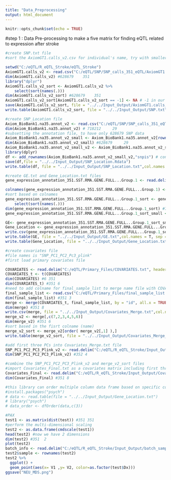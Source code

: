 ```yaml
---
title: "Data_Preprocessing"
output: html_document
---
```


```r
knitr::opts_chunk$set(echo = TRUE)
```

#step 1 : Data Pre-processing to make a five matrix for finding eQTL related to expression after stroke

```r
#create SNP.txt file
#sort the AxiomGT1.calls_v2.csv for individual's name, try with smaller names.

setwd("C:/eQTL/R_eQTL_Stroke/eQTL_Stroke")
AxiomGT1.calls_v2 <- read.csv("C:/eQTL/SNP/SNP_calls_351_eQTL/AxiomGT1.calls_v2.csv", row.names = 1)
dim(AxiomGT1.calls_v2) #628679    351
library("dplyr")
AxiomGT1.calls_v2_sort <- AxiomGT1.calls_v2 %>% 
    select(sort(names(.)))
dim(AxiomGT1.calls_v2_sort) #628679    351
AxiomGT1.calls_v2_sort[AxiomGT1.calls_v2_sort == -1] <- NA # -1 in our data is equal missing data
save(AxiomGT1.calls_v2_sort, file = "../../Input_Output/AxiomGT1.calls_v2_sort.Rdata")
write.table(AxiomGT1.calls_v2_sort, file = "../../Input_Output/SNP.txt",col.names = T, sep = "\t")
```


```r
#create SNP_Location file
Axiom_BioBank1.na35.annot_v2 <- read.csv("C:/eQTL/SNP/SNP_calls_351_eQTL/Axiom_BioBank1.na35.annot_v2.csv", row.names = 1)
dim(Axiom_BioBank1.na35.annot_v2) # 718212     29
#subsetting the annotation file, to have only 628679 SNP data
Axiom_BioBank1.na35.annot_v2_small <- Axiom_BioBank1.na35.annot_v2[rownames(AxiomGT1.calls_v2_sort), ]
dim(Axiom_BioBank1.na35.annot_v2_small) #628679     29
Axiom_BioBank1.na35.annot_v2_small_v2 <- Axiom_BioBank1.na35.annot_v2_small[,c(4,5)] #dim 628679      2
library(dplyr)
df <- add_rownames(Axiom_BioBank1.na35.annot_v2_small_v2,"snpis") # convert rownames to first colname dim 628679 3
save(df,file = "../../Input_Output/SNP_Location.Rdata")
write.table(df, file = "../../Input_Output/SNP_Location.txt",col.names =  T , sep = "\t")
```


```r
#create GE.txt and Gene_Location.txt files
gene_expression_annotation_351.SST.RMA.GENE.FULL...Group.1 <- read.delim("C:/eQTL/GENE/Picked_Files/gene_expression_351/gene_expression_annotation_351.SST-RMA-GENE-FULL - Group 1.TXT", row.names=1)

colnames(gene_expression_annotation_351.SST.RMA.GENE.FULL...Group.1) <- sub(x = colnames(gene_expression_annotation_351.SST.RMA.GENE.FULL...Group.1), pattern = "_HTA*.*", replacement ="") #remove colnames's tail #dim 351
#sort based on colnames
gene_expression_annotation_351.SST.RMA.GENE.FULL...Group.1_sort <- gene_expression_annotation_351.SST.RMA.GENE.FULL...Group.1 %>% 
    select(sort(names(.)))
dim(gene_expression_annotation_351.SST.RMA.GENE.FULL...Group.1_sort) #70523   364
gene_expression_annotation_351.SST.RMA.GENE.FULL...Group.1_sort_small <- gene_expression_annotation_351.SST.RMA.GENE.FULL...Group.1_sort[,-c(1,3,4,5,6,7,8,11,12,13)] #Subset start and end with chr dim 70523 354

GE<- gene_expression_annotation_351.SST.RMA.GENE.FULL...Group.1_sort_small[,c(-1,-2,-3)] # 70523   351
Gene_Location <- gene_expression_annotation_351.SST.RMA.GENE.FULL...Group.1_sort_small[,c(1,2,3)]
write.csv(gene_expression_annotation_351.SST.RMA.GENE.FULL...Group.1_sort_small, file = "../../Input_Output/GE_Location.txt",col.names = F, sep = "\t")
write.table(GE, file = "../../Input_Output/GE.txt",col.names = T, sep = "\t") #removing 2995 genes, these genes are control genes.
write.table(Gene_Location, file = "../../Input_Output/Gene_Location.txt",col.names =T, sep = "\t")
```

```r
#create covariates file
#file names is "SNP_PC1_PC2_Pc3_plink"
#first load primary covariates file

COVARIATES <- read.delim("C:/eQTL/Primary_Files/COVARIATES.txt", header=FALSE, row.names=1)
COVARIATES_t <- t(COVARIATES)
dim(COVARIATES) #6 351
dim(COVARIATES_t) #351 6
#need to add colname for final_sample_list to merge name file with COVARIATES file
final_sample_list <- read.csv("C:/eQTL/Primary_Files/final_sample_list.csv")
dim(final_sample_list) #351 3
merge <- merge(COVARIATES_t, final_sample_list, by = "id", all.x = TRUE, sort =TRUE) #now I get name for each id in COVARIATES file
dim(merge) #351 8
write.csv(merge, file = "../../Input_Output/Covariates_Merge.txt",col.names = F)
merge_v2 <- merge[,c(7,2,3,4,5,6)]
dim(merge_v2) #351 6
#sort based in the fisrt colname (name)
merge_v2_sort <- merge_v2[order( merge_v2[,1] ),]
write.table(merge_v2_sort, file = "../../Input_Output/Covariates_Merge_v2_sort.txt",col.names = F,sep = "\t")
```

```r
#add first three PCs into Covariates_Merge.txt file
SNP_PC1_PC2_PC3_Plink_v2 <- read.delim("C:/eQTL/R_eQTL_Stroke/Input_Output/SNP_PC1_PC2_PC3_Plink_v2.txt", header=FALSE)
dim(SNP_PC1_PC2_PC3_Plink_v2) #352 4

```

```r
#combine the SNP_PC1_PC2_PC3_Plink_v2 and merge_v2_sort files
#import Covariates_Final.txt as a covariates matrix including first three PCs
Covariates_Final <- read.delim("C:/eQTL/R_eQTL_Stroke/Input_Output/Covariates_Final.txt", row.names=1)
dim(Covariates_Final) #351 8 
```

```r
#this library can order multiple column data frame based on specific column
#install.packages("psych")
# data <- read.table(file = "../../Input_Output/Gene_Location.txt")
# library("psych")
# data_order <- dfOrder(data,c(3))

```

```r
#PAX
test1 <- as.matrix(dist(test)) #351 351
#perform the multi-dimensional scaling
test2 <- as.data.frame(cmdscale(test1))
head(test2) #now we have 2 dimensions 
dim(test2) #351  2
plot(test2)
batch_info <- read.delim("C:/eQTL/R_eQTL_Stroke/Input_Output/batch_sample_merge_351_v2.txt") # create file for batch information 352 2
test2$sample <- rownames(test2)
test2 %>% 
  ggplot() +
  geom_point(aes(x= V1 ,y= V2, color=as.factor(test$Dx)))
ggsave("NEU_MDS.png")

```


